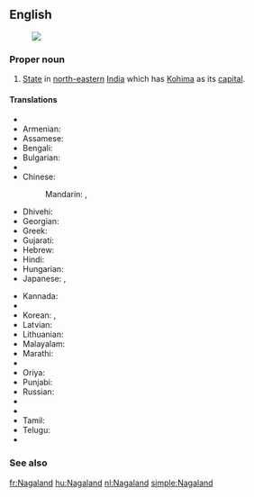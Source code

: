 ==English==
{{wikipedia}}
[[Image:Nagaland in India (disputed hatched).svg|thumb|]]
===Proper noun===
{{en-proper noun}}

# [[State]] in [[north-eastern]] [[India]] which has [[Kohima]] as its [[capital]].

====Translations====
{{trans-top|state}}
* {{trreq|Arabic}}
* Armenian: {{t-|hy|Նագալենդ|tr=Nagalend}}
* Assamese: {{t-|as|নাগালেণ্ড|sc=Beng}}
* Bengali: {{t-|bn|নাগাল্যান্ড|sc=Beng}}
* Bulgarian: {{t-|bg|Нагаланд|sc=Cyrl}}
* {{trreq|Chhattisgarhi}}
* Chinese:
*: Mandarin: {{t|cmn|那加蘭邦|sc=Hani}},  {{t|cmn|那加兰邦|tr=Nàjiālán-bāng|sc=Hani}}
* Dhivehi: {{t-|dv|ނާގަލޭންޑު|sc=Thaa}}
* Georgian: {{t-|ka|ნაგალენდი|sc=Geor}}
* Greek: {{t-|el|Ναγκαλάντ|sc=Grek}}
* Gujarati: {{t-|gu|નાગાલેંડ|sc=Gujr}}
* Hebrew: {{t-|he|נאגאלנד}}
* Hindi: {{t-|hi|नागालैंड|tr=nāgālaiṇḍ}}
* Hungarian: {{t+|hu|Nágaföld}}
* Japanese: {{t-|ja|ナガランド州|tr=Nagarando-shū}},  {{t-|ja|ナガランド|tr=Nagarando}}
{{trans-mid}}
* Kannada: {{t-|kn|ನಾಗಲ್ಯಂಡ್|sc=Knda}}
* {{trreq|Khmer}}
* Korean: {{t-|ko|나갈랜드 주|sc=Kore}}, {{t-|ko|나갈랜드|sc=Kore}}
* Latvian: {{t-|lv|Nāgālenda}}
* Lithuanian: {{t-|lt|Nagalandas}}
* Malayalam: {{t-|ml|നാഗാലാ‌ൻഡ്|sc=Mlym}}
* Marathi: {{t-|mr|नागालँड|sc=Deva}}
* {{trreq|Mizo}}
* Oriya: {{t-|or|ନାଗାଲାଣ୍ଡ|sc=Orya}}
* Punjabi: {{t-|pa|ਨਾਗਾਲੈਂਡ|sc=Guru}}
* Russian: {{t-|ru|Нагаленд|m|tr=Nágalend, Nagalénd}}
* {{trreq|Santali}}
* {{trreq|Sikkimese}}
* Tamil: {{t+|ta|நாகாலாந்து|sc=Taml}}
* Telugu: {{t+|te|నాగాలాండ్}}
* {{trreq|Ukrainian}}
{{trans-bottom}}

===See also===
{{list:states of India/en}}


[[fr:Nagaland]]
[[hu:Nagaland]]
[[nl:Nagaland]]
[[simple:Nagaland]]